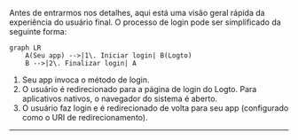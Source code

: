 
Antes de entrarmos nos detalhes, aqui está uma visão geral rápida da experiência do usuário final. O processo de login pode ser simplificado da seguinte forma:

```mermaid
graph LR
    A(Seu app) -->|1\. Iniciar login| B(Logto)
    B -->|2\. Finalizar login| A
```

1. Seu app invoca o método de login.
2. O usuário é redirecionado para a página de login do Logto. Para aplicativos nativos, o navegador do sistema é aberto.
3. O usuário faz login e é redirecionado de volta para seu app (configurado como o URI de redirecionamento).

<RegardingRedirectBasedSignIn />

---
